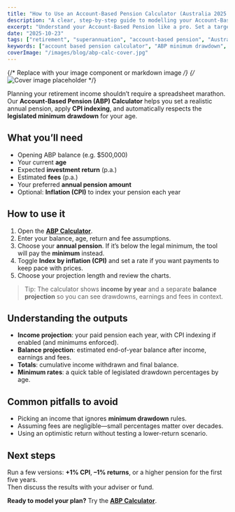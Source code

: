 ```yaml
---
title: "How to Use an Account-Based Pension Calculator (Australia 2025 Guide)"
description: "A clear, step-by-step guide to modelling your Account-Based Pension (ABP) income, minimum drawdowns, CPI indexing and future balance."
excerpt: "Understand your Account-Based Pension like a pro. Set a target income, apply CPI indexing, and see how investment returns and fees shape your balance over time."
date: "2025-10-23"
tags: ["retirement", "superannuation", "account-based pension", "Australia"]
keywords: ["account based pension calculator", "ABP minimum drawdown", "retirement income calculator", "superannuation pension Australia"]
coverImage: "/images/blog/abp-calc-cover.jpg"
---
```


{/* Replace with your image component or markdown image */}
{/* ![Cover image placeholder](/images/blog/abp-calc-cover.jpg) */}

Planning your retirement income shouldn’t require a spreadsheet marathon. Our **Account-Based Pension (ABP) Calculator** helps you set a realistic annual pension, apply **CPI indexing**, and automatically respects the **legislated minimum drawdown** for your age.

## What you’ll need

- Opening ABP balance (e.g. \$500,000)  
- Your current **age**  
- Expected **investment return** (p.a.)  
- Estimated **fees** (p.a.)  
- Your preferred **annual pension amount**  
- Optional: **Inflation (CPI)** to index your pension each year

## How to use it

1. Open the **[ABP Calculator](/calculators/account-based-pension)**.  
2. Enter your balance, age, return and fee assumptions.  
3. Choose your **annual pension**. If it’s below the legal minimum, the tool will pay the **minimum** instead.  
4. Toggle **Index by inflation (CPI)** and set a rate if you want payments to keep pace with prices.  
5. Choose your projection length and review the charts.

> Tip: The calculator shows **income by year** and a separate **balance projection** so you can see drawdowns, earnings and fees in context.

## Understanding the outputs

- **Income projection**: your paid pension each year, with CPI indexing if enabled (and minimums enforced).  
- **Balance projection**: estimated end-of-year balance after income, earnings and fees.  
- **Totals**: cumulative income withdrawn and final balance.  
- **Minimum rates**: a quick table of legislated drawdown percentages by age.

## Common pitfalls to avoid

- Picking an income that ignores **minimum drawdown** rules.  
- Assuming fees are negligible—small percentages matter over decades.  
- Using an optimistic return without testing a lower-return scenario.

## Next steps

Run a few versions: **+1% CPI**, **–1% returns**, or a higher pension for the first five years.  
Then discuss the results with your adviser or fund.  

**Ready to model your plan?** Try the **[ABP Calculator](/calculators/account-based-pension)**.
